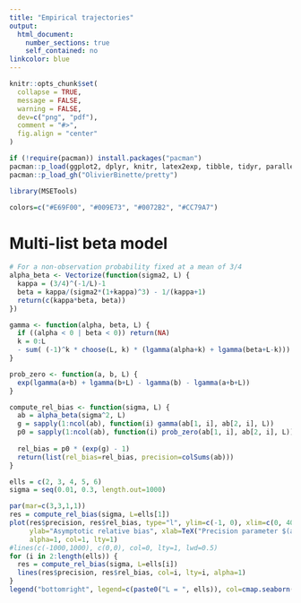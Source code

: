 ```yaml
---
title: "Empirical trajectories"
output:
  html_document:
    number_sections: true
    self_contained: no
linkcolor: blue
---
```


```r
knitr::opts_chunk$set(
  collapse = TRUE,
  message = FALSE,
  warning = FALSE,
  dev=c("png", "pdf"),
  comment = "#>",
  fig.align = "center"
)

if (!require(pacman)) install.packages("pacman")
pacman::p_load(ggplot2, dplyr, knitr, latex2exp, tibble, tidyr, parallel, slurmR, ggthemes, purrr, cowplot)
pacman::p_load_gh("OlivierBinette/pretty")

library(MSETools)

colors=c("#E69F00", "#009E73", "#0072B2", "#CC79A7")
```

# Multi-list beta model

```r
# For a non-observation probability fixed at a mean of 3/4
alpha_beta <- Vectorize(function(sigma2, L) {
  kappa = (3/4)^(-1/L)-1
  beta = kappa/(sigma2*(1+kappa)^3) - 1/(kappa+1)
  return(c(kappa*beta, beta))
})

gamma <- function(alpha, beta, L) {
  if ((alpha < 0 | beta < 0)) return(NA)
  k = 0:L
  - sum( (-1)^k * choose(L, k) * (lgamma(alpha+k) + lgamma(beta+L-k)))
}

prob_zero <- function(a, b, L) {
  exp(lgamma(a+b) + lgamma(b+L) - lgamma(b) - lgamma(a+b+L))
}
```

```r
compute_rel_bias <- function(sigma, L) {
  ab = alpha_beta(sigma^2, L)
  g = sapply(1:ncol(ab), function(i) gamma(ab[1, i], ab[2, i], L))
  p0 = sapply(1:ncol(ab), function(i) prob_zero(ab[1, i], ab[2, i], L))
  
  rel_bias = p0 * (exp(g) - 1)
  return(list(rel_bias=rel_bias, precision=colSums(ab)))
}

ells = c(2, 3, 4, 5, 6)
sigma = seq(0.01, 0.3, length.out=1000)

par(mar=c(3,3,1,1))
res = compute_rel_bias(sigma, L=ells[1])
plot(res$precision, res$rel_bias, type="l", ylim=c(-1, 0), xlim=c(0, 40),
     ylab="Asymptotic relative bias", xlab=TeX("Precision parameter $(a+b)$"),
     alpha=1, col=1, lty=1)
#lines(c(-1000,1000), c(0,0), col=0, lty=1, lwd=0.5)
for (i in 2:length(ells)) {
  res = compute_rel_bias(sigma, L=ells[i])
  lines(res$precision, res$rel_bias, col=i, lty=i, alpha=1)
}
legend("bottomright", legend=c(paste0("L = ", ells)), col=cmap.seaborn(1:length(ells)), lty=1:length(ells), cex=0.75)
```




